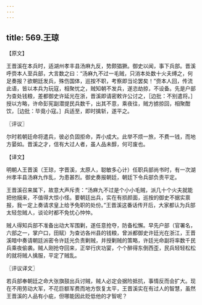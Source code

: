 ```yaml
---
---
---
```

title: 569.王琼
---



【原文】

王晋溪在本兵时，适湖州孝丰县汤麻九反，势颇猖獗。御史以闻，事下兵部。晋溪呼赍本人至兵部，大言数之曰：“汤麻九不过一毛贼，只消本处数十火夫缚之，何足奏报？欲朝廷发兵，殊伤国体，巡按不职，考察即当论罢矣！”赍本人回，传流此语，皆以本兵为玩寇，相聚忧之，贼知朝不发兵，遂恣劫掠，不设备。先是户部为查处钱粮，差都御史许延光在浙，晋溪即请密敕许公讨之，［边批：不别遣将。］授以方略，许命彭宪副潜提民兵数千，出其不意，乘夜往，贼方掳掠回，相聚酣饮，［边批：毕竟小寇。］兵适至，即时擒斩，遂平之。

〖评议〗

尔时若朝廷命将遣兵，彼必负固拒命，弄小成大。此举不烦一旅，不费一钱，而地方晏如。晋溪之才，信有大过人者，虽人品未醇，何可废也。

【译文】

明朝人王晋溪（王琼，字晋溪，太原人，聪敏多心计）任职兵部尚书时，有一次湖州孝丰县汤麻九作乱，为患甚烈。御史奏报朝廷，朝廷下令兵部负责平定。

王晋溪召来属下，故意大声斥责：“汤麻九不过是个小小毛贼，派几十个火夫就能把他捆来，不值得大惊小怪。要朝廷出兵，实在有损颜面，巡按的御史不据实禀报，我一定上奏请求皇上给予免职的处份。”王晋溪这番话传开后，大家都认为兵部太轻忽贼人，谈论时都不免忧心忡忡。

贼人得知兵部不准备出动大军围剿，遂任意抢夺，防备松懈。早先户部（官署名，六部之一，掌户口，田赋）为查访各州县的钱粮，曾派都御史许廷光在浙江，王晋溪暗中奏请朝廷派密令许廷光负责剿贼，并授剿贼的策略，许廷光命副将率数千民兵乘夜偷袭。贼人刚抢夺回来，正举行庆功宴，个个醉得东倒西歪，民兵轻轻松松的就将贼人擒服，平定了贼乱。

〖评议译文〗

若兵部奉朝廷之命大张旗鼓出兵讨贼，贼人必定会据险抵抗，事情反而会扩大。现在不用劳动大军，不花巨额军费而地方恢复太平，王晋溪实在有过人的智慧，虽然王晋溪的人品有小疵，但哪能因此贬低他的才智呢？